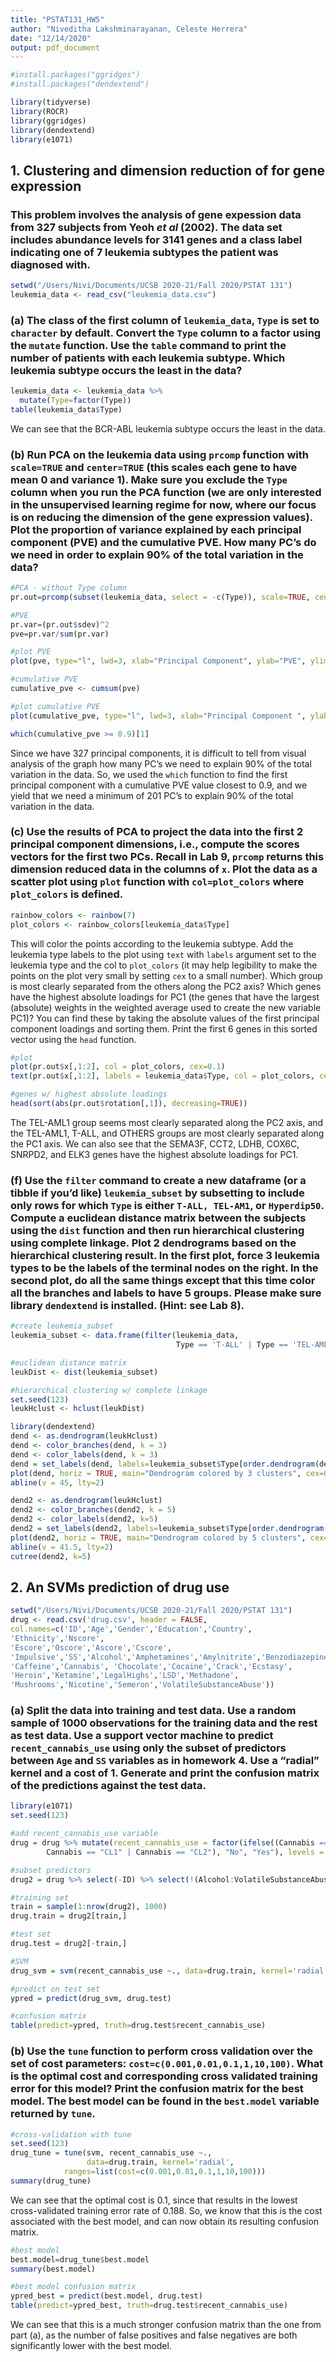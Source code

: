 ```yaml
---
title: "PSTAT131_HW5"
author: "Niveditha Lakshminarayanan, Celeste Herrera"
date: "12/14/2020"
output: pdf_document
---
```


```r
#install.packages("ggridges")
#install.packages("dendextend")

library(tidyverse)
library(ROCR)
library(ggridges)
library(dendextend)
library(e1071)
```

## 1. Clustering and dimension reduction of for gene expression

### This problem involves the analysis of gene expession data from 327 subjects from Yeoh *et al* (2002). The data set includes abundance levels for 3141 genes and a class label indicating one of 7 leukemia subtypes the patient was diagnosed with. 
```r
setwd("/Users/Nivi/Documents/UCSB 2020-21/Fall 2020/PSTAT 131")
leukemia_data <- read_csv("leukemia_data.csv")
```

### (a) The class of the first column of `leukemia_data`, `Type` is set to `character` by default. Convert the `Type` column to a factor using the `mutate` function. Use the `table` command to print the number of patients with each leukemia subtype. Which leukemia subtype occurs the least in the data?

```r
leukemia_data <- leukemia_data %>%
  mutate(Type=factor(Type))
table(leukemia_data$Type)

```

We can see that the BCR-ABL leukemia subtype occurs the least in the data.

### (b) Run PCA on the leukemia data using `prcomp` function with `scale=TRUE` and `center=TRUE` (this scales each gene to have mean 0 and variance 1). Make sure you exclude the `Type` column when you run the PCA function (we are only interested in the unsupervised learning regime for now, where our focus is on reducing the dimension of the gene expression values). Plot the proportion of variance explained by each principal component (PVE) and the cumulative PVE. How many PC's do we need in order to explain 90% of the total variation in the data?

```r
#PCA - without Type column
pr.out=prcomp(subset(leukemia_data, select = -c(Type)), scale=TRUE, center=TRUE)

#PVE
pr.var=(pr.out$sdev)^2
pve=pr.var/sum(pr.var)

#plot PVE
plot(pve, type="l", lwd=3, xlab="Principal Component", ylab="PVE", ylim=c(0,1))

#cumulative PVE
cumulative_pve <- cumsum(pve)

#plot cumulative PVE
plot(cumulative_pve, type="l", lwd=3, xlab="Principal Component ", ylab=" Cumulative PVE ", ylim=c(0,1))

which(cumulative_pve >= 0.9)[1]
```

Since we have 327 principal components, it is difficult to tell from visual analysis of the graph how many PC's we need to explain 90% of the total variation in the data. So, we used the `which` function to find the first principal component with a cumulative PVE value closest to 0.9, and we yield that we need a minimum of 201 PC's to explain 90% of the total variation in the data.

### (c) Use the results of PCA to project the data into the first 2 principal component dimensions, i.e., compute the scores vectors for the first two PCs. Recall in Lab 9, `prcomp` returns this dimension reduced data in the columns of `x`. Plot the data as a scatter plot using `plot` function with `col=plot_colors` where `plot_colors` is defined.

```r
rainbow_colors <- rainbow(7)
plot_colors <- rainbow_colors[leukemia_data$Type]
```

This will color the points according to the leukemia subtype. Add the leukemia type labels to the plot using `text` with `labels` argument set to the leukemia type and the col to `plot_colors` (it may help legibility to make the points on the plot very small by setting `cex` to a small number). Which group is most clearly separated from the others along the PC2 axis? Which genes have the highest absolute loadings for PC1 (the genes that have the largest (absolute) weights in the weighted average used to create the new variable PC1)? You can find these by taking the absolute values of the first principal component loadings and sorting them. Print the first 6 genes in this sorted vector using the `head` function.

```r
#plot
plot(pr.out$x[,1:2], col = plot_colors, cex=0.1)
text(pr.out$x[,1:2], labels = leukemia_data$Type, col = plot_colors, cex = 0.5)

#genes w/ highest absolute loadings
head(sort(abs(pr.out$rotation[,1]), decreasing=TRUE))
```

The TEL-AML1 group seems most clearly separated along the PC2 axis, and the TEL-AML1, T-ALL, and OTHERS groups are most clearly separated along the PC1 axis. We can also see that the SEMA3F, CCT2, LDHB, COX6C, SNRPD2, and ELK3 genes have the highest absolute loadings for PC1.

### (f) Use the `filter` command to create a new dataframe (or a tibble if you'd like) `leukemia_subset` by subsetting to include only rows for which `Type` is either `T-ALL, TEL-AM1`, or `Hyperdip50`. Compute a euclidean distance matrix between the subjects using the `dist` function and then run hierarchical clustering using complete linkage. Plot 2 dendrograms based on the hierarchical clustering result. In the first plot, force 3 leukemia types to be the labels of the terminal nodes on the right. In the second plot, do all the same things except that this time color all the branches and labels to have 5 groups. Please make sure library `dendextend` is installed. (Hint: see Lab 8).

```r
#create leukemia_subset
leukemia_subset <- data.frame(filter(leukemia_data,
                                     Type == 'T-ALL' | Type == 'TEL-AML1' | Type == 'Hyperdip50'))

#euclidean distance matrix
leukDist <- dist(leukemia_subset)

#hierarchical clustering w/ complete linkage
set.seed(123)
leukHclust <- hclust(leukDist)
```

```r
library(dendextend)
dend <- as.dendrogram(leukHclust)
dend <- color_branches(dend, k = 3)
dend <- color_labels(dend, k = 3)
dend = set_labels(dend, labels=leukemia_subset$Type[order.dendrogram(dend)])
plot(dend, horiz = TRUE, main="Dendrogram colored by 3 clusters", cex=0.3)
abline(v = 45, lty=2)
```

```r
dend2 <- as.dendrogram(leukHclust)
dend2 <- color_branches(dend2, k = 5)
dend2 <- color_labels(dend2, k=5)
dend2 = set_labels(dend2, labels=leukemia_subset$Type[order.dendrogram(dend)])
plot(dend2, horiz = TRUE, main="Dendrogram colored by 5 clusters", cex=0.3)
abline(v = 41.5, lty=2)
cutree(dend2, k=5)
```

## 2. An SVMs prediction of drug use
```r
setwd("/Users/Nivi/Documents/UCSB 2020-21/Fall 2020/PSTAT 131")
drug <- read.csv('drug.csv', header = FALSE,
col.names=c('ID','Age','Gender','Education','Country',
'Ethnicity','Nscore',
'Escore','Oscore','Ascore','Cscore',
'Impulsive','SS','Alcohol','Amphetamines','Amylnitrite','Benzodiazepine',
'Caffeine','Cannabis', 'Chocolate','Cocaine','Crack','Ecstasy',
'Heroin','Ketamine','LegalHighs','LSD','Methadone',
'Mushrooms','Nicotine','Semeron','VolatileSubstanceAbuse'))
```

### (a) Split the data into training and test data. Use a random sample of 1000 observations for the training data and the rest as test data. Use a support vector machine to predict `recent_cannabis_use` using only the subset of predictors between `Age` and `SS` variables as in homework 4. Use a "radial" kernel and a cost of 1. Generate and print the confusion matrix of the predictions against the test data.

```r
library(e1071)
set.seed(123)

#add recent_cannabis_use variable
drug = drug %>% mutate(recent_cannabis_use = factor(ifelse((Cannabis == "CL0" | 
        Cannabis == "CL1" | Cannabis == "CL2"), "No", "Yes"), levels = c("No", "Yes")))

#subset predictors
drug2 = drug %>% select(-ID) %>% select(!(Alcohol:VolatileSubstanceAbuse))

#training set
train = sample(1:nrow(drug2), 1000)
drug.train = drug2[train,]

#test set
drug.test = drug2[-train,]

#SVM
drug_svm = svm(recent_cannabis_use ~., data=drug.train, kernel='radial',cost=1,scale=FALSE)

#predict on test set
ypred = predict(drug_svm, drug.test)

#confusion matrix
table(predict=ypred, truth=drug.test$recent_cannabis_use)

```

### (b) Use the `tune` function to perform cross validation over the set of cost parameters: `cost=c(0.001,0.01,0.1,1,10,100)`. What is the optimal cost and corresponding cross validated training error for this model? Print the confusion matrix for the best model. The best model can be found in the `best.model` variable returned by `tune`.

```r
#cross-validation with tune
set.seed(123)
drug_tune = tune(svm, recent_cannabis_use ~.,
                 data=drug.train, kernel='radial',
            ranges=list(cost=c(0.001,0.01,0.1,1,10,100)))
summary(drug_tune)
```

We can see that the optimal cost is 0.1, since that results in the lowest cross-validated training error rate of 0.188. So, we know that this is the cost associated with the best model, and can now obtain its resulting confusion matrix.

```r
#best model
best.model=drug_tune$best.model
summary(best.model)

#best model confusion matrix
ypred_best = predict(best.model, drug.test)
table(predict=ypred_best, truth=drug.test$recent_cannabis_use)
```

We can see that this is a much stronger confusion matrix than the one from part (a), as the number of false positives and false negatives are both significantly lower with the best model.